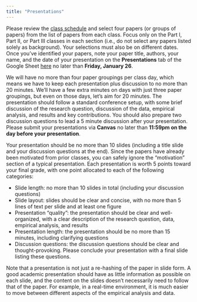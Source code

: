 ```yaml
---
title: "Presentations"
---
```


Please review the [class schedule](../schedule/) and select four papers (or groups of papers) from the list of papers from each class. Focus only on the Part I, Part II, or Part III classes in each section (i.e., do not select any papers listed solely as background). Your selections must also be on different dates. Once you've identified your papers, note your paper title, authors, your name, and the date of your presentation on the **Presentations** tab of the Google Sheet [here](https://docs.google.com/spreadsheets/d/19LovendEZg3Qk_5Wgy-we_9owO8sPnseU5blbik86MI/edit?usp=sharing) no later than **Friday, January 26**.

We will have no more than four paper groupings per class day, which means we have to keep each presentation plus discussion to no more than 20 minutes. We'll have a few extra minutes on days with just three paper groupings, but even on those days, let's aim for 20 minutes. The presentation should follow a standard conference setup, with some brief discussion of the research question, discussion of the data, empirical analysis, and results and key contributions. You should also prepare two discussion questions to lead a 5 minute discussion after your presentation. Please submit your presentations via **Canvas** no later than **11:59pm on the day before your presentation**.

Your presentation should be no more than 10 slides (including a title slide and your discussion questions at the end). Since the papers have already been motivated from prior classes, you can safely ignore the "motivation" section of a typical presentation. Each presentation is worth 5 points toward your final grade, with one point allocated to each of the following categories:

- Slide length: no more than 10 slides in total (including your discussion questions)
- Slide layout: slides should be clear and concise, with no more than 5 lines of text per slide and at least one figure
- Presentation "quality": the presentation should be clear and well-organized, with a clear description of the research question, data, empirical analysis, and results
- Presentation length: the presentation should be no more than 15 minutes, including clarifying questions
- Discussion questions: the discussion questions should be clear and thought-provoking. Please conclude your presentation with a final slide listing these questions.

Note that a presentation is not just a re-hashing of the paper in slide form. A good academic presentation should have as little information as possible on each slide, and the content on the slides doesn't necessarily need to follow that of the paper. For example, in a real-time environment, it is much easier to move between different aspects of the empirical analysis and data.